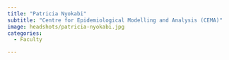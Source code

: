 ```yaml
---
title: "Patricia Nyokabi"
subtitle: "Centre for Epidemiological Modelling and Analysis (CEMA)"
image: headshots/patricia-nyokabi.jpg
categories:
  - Faculty

---
```


